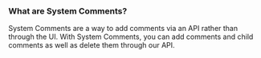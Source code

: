 ### What are System Comments?

System Comments are a way to add comments via an API rather than through the UI. With System Comments, you can add comments and child comments as well as delete them through our API.
